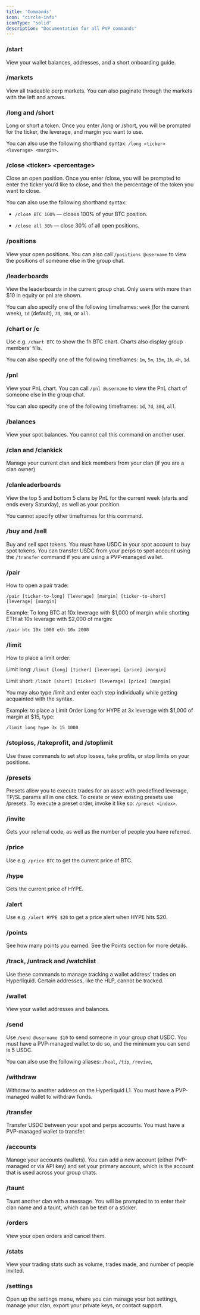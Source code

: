 ```yaml
---
title: 'Commands'
icon: "circle-info"
iconType: "solid"
description: "Documentation for all PVP commands"
---
```


### /start

View your wallet balances, addresses, and a short onboarding guide.

### /markets

View all tradeable perp markets. You can also paginate through the markets with the left and arrows.

### /long and /short

Long or short a token. Once you enter /long or /short, you will be prompted for the ticker, the leverage, and margin you want to use.

You can also use the following shorthand syntax: `/long <ticker> <leverage> <margin>`.

### /close \<ticker> \<percentage>

Close an open position. Once you enter /close, you will be prompted to enter the ticker you’d like to close, and then the percentage of the token you want to close.

You can also use the following shorthand syntax:

* `/close BTC 100%` — closes 100% of your BTC position.

* `/close all 30%` — close 30% of all open positions.

### /positions

View your open positions. You can also call `/positions @username` to view the positions of someone else in the group chat.

### /leaderboards

View the leaderboards in the current group chat. Only users with more than $10 in equity or pnl are shown.

You can also specify one of the following timeframes: `week` (for the current week), `1d` (default), `7d`, `30d`, or `all`.

### /chart or /c

Use e.g. `/chart BTC` to show the 1h BTC chart. Charts also display group members’ fills.

You can also specify one of the following timeframes: `1m`, `5m`, `15m`, `1h`, `4h`, `1d`.

### /pnl

View your PnL chart. You can call `/pnl @username` to view the PnL chart of someone else in the group chat.

You can also specify one of the following timeframes: `1d`, `7d`, `30d`, `all`.

### /balances

View your spot balances. You cannot call this command on another user.

### /clan and /clankick

Manage your current clan and kick members from your clan (if you are a clan owner)

### /clanleaderboards

View the top 5 and bottom 5 clans by PnL for the current week (starts and ends every Saturday), as well as your position.

You cannot specify other timeframes for this command.

### /buy and /sell

Buy and sell spot tokens. You must have USDC in your spot account to buy spot tokens. You can transfer USDC from your perps to spot account using the `/transfer` command if you are using a PVP-managed wallet.

### /pair

How to open a pair trade:

`/pair [ticker-to-long] [leverage] [margin] [ticker-to-short] [leverage] [margin]`

Example: To long BTC at 10x leverage with \$1,000 of margin while shorting ETH at 10x leverage with \$2,000 of margin:

`/pair btc 10x 1000 eth 10x 2000`

### /limit

How to place a limit order:

Limit long: `/limit [long] [ticker] [leverage] [price] [margin]`

Limit short: `/limit [short] [ticker] [leverage] [price] [margin]`

You may also type /limit and enter each step individually while getting acquainted with the syntax.

Example: to place a Limit Order Long for HYPE at 3x leverage with $1,000 of margin at $15, type:

`/limit long hype 3x 15 1000`

### /stoploss, /takeprofit, and /stoplimit

Use these commands to set stop losses, take profits, or stop limits on your positions.

### /presets

Presets allow you to execute trades for an asset with predefined leverage, TP/SL params all in one click. To create or view existing presets use /presets. To execute a preset order, invoke it like so: `/preset <index>`.

### /invite

Gets your referral code, as well as the number of people you have referred.

### /price

Use e.g. `/price BTC` to get the current price of BTC.

### /hype

Gets the current price of HYPE.

### /alert

Use e.g. `/alert HYPE $20` to get a price alert when HYPE hits $20.

### /points

See how many points you earned. See the Points section for more details.

### /track, /untrack and /watchlist

Use these commands to manage tracking a wallet address’ trades on Hyperliquid. Certain addresses, like the HLP, cannot be tracked.

### /wallet

View your wallet addresses and balances.

### /send

Use `/send @username $10` to send someone in your group chat USDC. You must have a PVP-managed wallet to do so, and the minimum you can send is 5 USDC.

You can also use the following aliases: `/heal`, `/tip`, `/revive`,

### /withdraw

Withdraw to another address on the Hyperliquid L1. You must have a PVP-managed wallet to withdraw funds.

### /transfer

Transfer USDC between your spot and perps accounts. You must have a PVP-managed wallet to transfer.

### /accounts

Manage your accounts (wallets). You can add a new account (either PVP-managed or via API key) and set your primary account, which is the account that is used across your group chats.

### /taunt

Taunt another clan with a message. You will be prompted to to enter their clan name and a taunt, which can be text or a sticker.

### /orders

View your open orders and cancel them.

### /stats

View your trading stats such as volume, trades made, and number of people invited.

### /settings

Open up the settings menu, where you can manage your bot settings, manage your clan, export your private keys, or contact support.